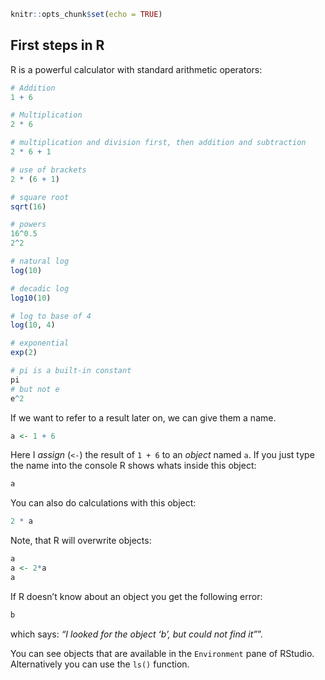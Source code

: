 ```r
knitr::opts_chunk$set(echo = TRUE)
```

## First steps in R

R is a powerful calculator with standard arithmetic operators:

```r
# Addition
1 + 6
```

```r
# Multiplication
2 * 6
```

```r
# multiplication and division first, then addition and subtraction
2 * 6 + 1
```

```r
# use of brackets
2 * (6 + 1)
```

```r
# square root
sqrt(16)
```

```r
# powers
16^0.5
2^2
```

```r
# natural log
log(10)
```

```r
# decadic log
log10(10)
```

```r
# log to base of 4
log(10, 4)
```

```r
# exponential
exp(2)
```

```r
# pi is a built-in constant
pi
# but not e
e^2
```








If we want to refer to a result later on, we can give them a name.

```r
a <- 1 + 6
```

Here I *assign* (`<-`) the result of `1 + 6` to an *object* named `a`.
If you just type the name into the console R shows whats inside this object:

```r
a
```

You can also do calculations with this object:

```r
2 * a
```

Note, that R will overwrite objects:
```r
a
a <- 2*a
a
```

If R doesn't know about an object you get the following error:
```r
b
```

which says: *"I looked for the object 'b', but could not find it"*".

You can see objects that are available in the `Environment` pane of RStudio. Alternatively you can use the `ls()` function.


